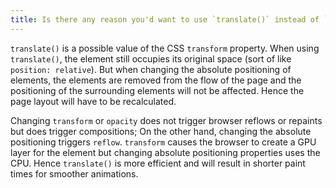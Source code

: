 ```yaml
---
title: Is there any reason you'd want to use `translate()` instead of `absolute` positioning, or vice-versa? And why?
---
```


`translate()` is a possible value of the CSS `transform` property. When using `translate()`, the element still occupies its original space (sort of like `position: relative`). But when changing the absolute positioning of elements, the elements are removed from the flow of the page and the positioning of the surrounding elements will not be affected. Hence the page layout will have to be recalculated.

Changing `transform` or `opacity` does not trigger browser reflows or repaints but does trigger compositions; On the other hand, changing the absolute positioning triggers `reflow`. `transform` causes the browser to create a GPU layer for the element but changing absolute positioning properties uses the CPU. Hence `translate()` is more efficient and will result in shorter paint times for smoother animations.
